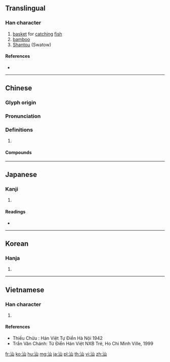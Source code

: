 ==Translingual==

===Han character===
{{Han char|rn=85|rad=水|as=03|sn=6|four=32170|canj=EU|ids=⿰氵山}}

# [[basket]] for [[catch]]ing [[fish]]
# [[bamboo]]
# [[Shantou]] (Swatow)

====References====
* {{Han ref|kx=0605.090|dkj=17128|dj=0999.020|hdz=31552.030|uh=6C55|ud=27733|bh=A6C2|bd=42690}}

----

==Chinese==
{{zh-forms}}

===Glyph origin===
{{Han etym}}

===Pronunciation===
{{zh-pron
|m=shàn
|c=saan3
|mn=sòaⁿ
|mn-t=suan1
|mc=y
|oc=y
|cat=
}}

===Definitions===
{{zh-hanzi}}

# {{rfdef|zh}}

====Compounds====
{{zh-der|汕汕|汕頭|潮汕}}

----

==Japanese==

===Kanji===
{{ja-kanji|grade=|rs=水03}}

# {{defn|lang=ja|sort=水03}}

====Readings====
* {{ja-readings|on=[[さん]] (san)|kun=[[すくいあみ]] (sukuiami)}}

----

==Korean==

===Hanja===
{{ko-hanja|hangeul=산|eumhun=|rv=san|mr=san|y=san}}

# {{defn|lang=ko|sort=水03}}

----

==Vietnamese==

===Han character===
{{vi-hantu|[[sươn]], [[sán]], [[sớn]]|rs=水03}}

# {{defn|lang=vi|sort=水03}}

====References====
* Thiều Chửu : Hán Việt Tự Điển Hà Nội 1942
* Trần Văn Chánh: Từ Điển Hán Việt NXB Trẻ, Ho Chi Minh Ville, 1999

[[fr:汕]]
[[ko:汕]]
[[hu:汕]]
[[mg:汕]]
[[ja:汕]]
[[pl:汕]]
[[th:汕]]
[[vi:汕]]
[[zh:汕]]